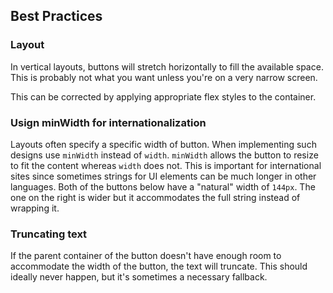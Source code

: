 
<Meta of={BestPracticesStories} />

## Best Practices

### Layout

In vertical layouts, buttons will stretch horizontally to fill the available
space. This is probably not what you want unless you're on a very narrow
screen.

<Canvas>
  <Story of={BestPracticesStories.FullBleedButton} />
</Canvas>

This can be corrected by applying appropriate flex styles to the container.

<Canvas>
  <Story of={BestPracticesStories.ButtonsInRows} />
</Canvas>

### Usign minWidth for internationalization

Layouts often specify a specific width of button. When implementing such designs
use `minWidth` instead of `width`. `minWidth` allows the button to resize to fit
the content whereas `width` does not. This is important for international sites
since sometimes strings for UI elements can be much longer in other languages.
Both of the buttons below have a "natural" width of `144px`. The one on the
right is wider but it accommodates the full string instead of wrapping it.

<Canvas>
  <Story of={BestPracticesStories.UsingMinWidth} />
</Canvas>

### Truncating text

If the parent container of the button doesn't have enough room to accommodate
the width of the button, the text will truncate. This should ideally never
happen, but it's sometimes a necessary fallback.

<Canvas>
  <Story of={BestPracticesStories.TruncatingText} />
</Canvas>
